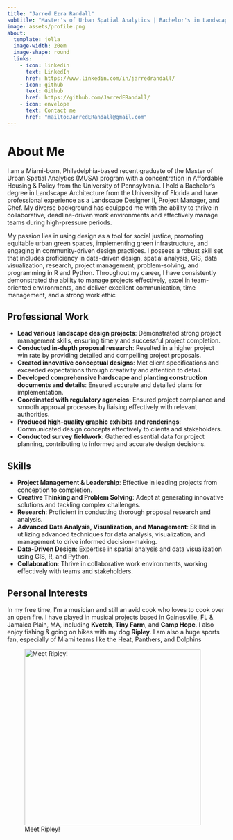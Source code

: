 ```yaml
---
title: "Jarred Ezra Randall"
subtitle: "Master's of Urban Spatial Analytics | Bachelor's in Landscape Architecture | Landscape Designer II"
image: assets/profile.png
about:
  template: jolla
  image-width: 20em
  image-shape: round
  links:
    - icon: linkedin
      text: LinkedIn
      href: https://www.linkedin.com/in/jarredrandall/
    - icon: github
      text: Github
      href: https://github.com/JarredERandall/
    - icon: envelope
      text: Contact me
      href: "mailto:JarredERandall@gmail.com"
---
```


# About Me

I am a Miami-born, Philadelphia-based recent graduate of the Master of Urban Spatial Analytics (MUSA) program with a concentration in Affordable Housing & Policy from the University of Pennsylvania. I hold a Bachelor’s degree in Landscape Architecture from the University of Florida and have professional experience as a Landscape Designer II, Project Manager, and Chef. My diverse background has equipped me with the ability to thrive in collaborative, deadline-driven work environments and effectively manage teams during high-pressure periods.

My passion lies in using design as a tool for social justice, promoting equitable urban green spaces, implementing green infrastructure, and engaging in community-driven design practices. I possess a robust skill set that includes proficiency in data-driven design, spatial analysis, GIS, data visualization, research, project management, problem-solving, and programming in R and Python. Throughout my career, I have consistently demonstrated the ability to manage projects effectively, excel in team-oriented environments, and deliver excellent communication, time management, and a strong work ethic

## Professional Work

-   **Lead various landscape design projects**: Demonstrated strong project management skills, ensuring timely and successful project completion.
-   **Conducted in-depth proposal research**: Resulted in a higher project win rate by providing detailed and compelling project proposals.
-   **Created innovative conceptual designs**: Met client specifications and exceeded expectations through creativity and attention to detail.
-   **Developed comprehensive hardscape and planting construction documents and details**: Ensured accurate and detailed plans for implementation.
-   **Coordinated with regulatory agencies**: Ensured project compliance and smooth approval processes by liaising effectively with relevant authorities.
-   **Produced high-quality graphic exhibits and renderings**: Communicated design concepts effectively to clients and stakeholders.
-   **Conducted survey fieldwork**: Gathered essential data for project planning, contributing to informed and accurate design decisions.

## Skills

-   **Project Management & Leadership**: Effective in leading projects from conception to completion.
-   **Creative Thinking and Problem Solving**: Adept at generating innovative solutions and tackling complex challenges.
-   **Research**: Proficient in conducting thorough proposal research and analysis.
-   **Advanced Data Analysis, Visualization, and Management**: Skilled in utilizing advanced techniques for data analysis, visualization, and management to drive informed decision-making.
-   **Data-Driven Design**: Expertise in spatial analysis and data visualization using GIS, R, and Python.
-   **Collaboration**: Thrive in collaborative work environments, working effectively with teams and stakeholders.

## Personal Interests

In my free time, I’m a musician and still an avid cook who loves to cook over an open fire. I have played in musical projects based in Gainesville, FL & Jamaica Plain, MA, including **Kvetch**, **Tiny Farm**, and **Camp Hope**. I also enjoy fishing & going on hikes with my dog **Ripley**. I am also a huge sports fan, especially of Miami teams like the Heat, Panthers, and Dolphins

![Meet Ripley!](assets/ripley.png){width="406"}
